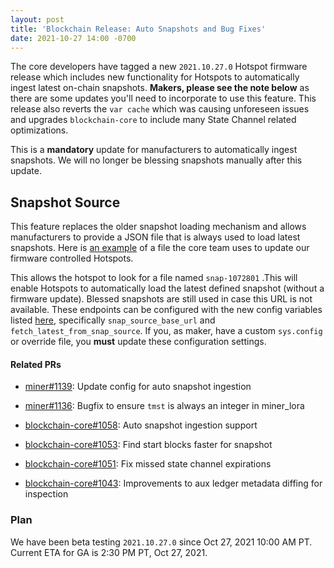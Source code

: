```yaml
---
layout: post
title: 'Blockchain Release: Auto Snapshots and Bug Fixes'
date: 2021-10-27 14:00 -0700
---
```


The core developers have tagged a new `2021.10.27.0` Hotspot firmware release which includes new
functionality for Hotspots to automatically ingest latest on-chain snapshots. **Makers, please see
the note below** as there are some updates you'll need to incorporate to use this feature. This
release also reverts the `var cache` which was causing unforeseen issues and upgrades
`blockchain-core` to include many State Channel related optimizations.

This is a **mandatory** update for manufacturers to automatically ingest snapshots. We will no
longer be blessing snapshots manually after this update.

## Snapshot Source

This feature replaces the older snapshot loading mechanism and allows manufacturers to provide a
JSON file that is always used to load latest snapshots. Here is
[an example](https://snapshots.helium.wtf/mainnet/latest-snap.json) of a file the core team uses to
update our firmware controlled Hotspots.

This allows the hotspot to look for a file named `snap-1072801` .This will enable Hotspots to
automatically load the latest defined snapshot (without a firmware update). Blessed snapshots are
still used in case this URL is not available. These endpoints can be configured with the new config
variables listed [here](https://github.com/helium/miner/blob/master/config/sys.config#L45-L46),
specifically `snap_source_base_url` and `fetch_latest_from_snap_source`. If you, as maker, have a
custom `sys.config` or override file, you **must** update these configuration settings.

#### Related PRs

- [miner#1139](https://github.com/helium/miner/pull/1139): Update config for auto snapshot ingestion
- [miner#1136](https://github.com/helium/miner/pull/1136): Bugfix to ensure `tmst` is always an
  integer in miner_lora

- [blockchain-core#1058](https://github.com/helium/blockchain-core/pull/1058): Auto snapshot
  ingestion support
- [blockchain-core#1053](https://github.com/helium/blockchain-core/pull/1053): Find start blocks
  faster for snapshot
- [blockchain-core#1051](https://github.com/helium/blockchain-core/pull/1051): Fix missed state
  channel expirations
- [blockchain-core#1043](https://github.com/helium/blockchain-core/pull/1043): Improvements to aux
  ledger metadata diffing for inspection

### Plan

We have been beta testing `2021.10.27.0` since Oct 27, 2021 10:00 AM PT. Current ETA for GA is 2:30
PM PT, Oct 27, 2021.
